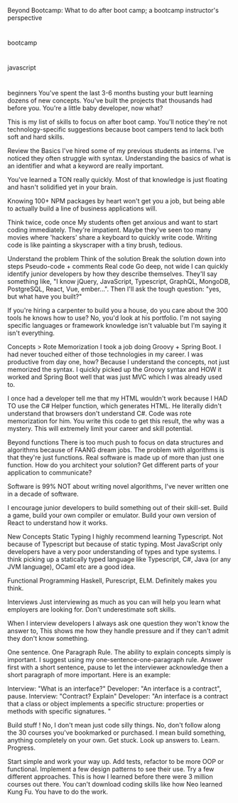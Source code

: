 Beyond Bootcamp: What to do after boot camp; a bootcamp instructor's perspective

#

bootcamp

#

javascript

#

beginners
You've spent the last 3-6 months busting your butt learning dozens of new concepts. You've built the projects that thousands had before you. You're a little baby developer, now what?

This is my list of skills to focus on after boot camp. You'll notice they're not technology-specific suggestions because boot campers tend to lack both soft and hard skills.

Review the Basics
I've hired some of my previous students as interns. I've noticed they often struggle with syntax. Understanding the basics of what is an identifier and what a keyword are really important.

You've learned a TON really quickly. Most of that knowledge is just floating and hasn't solidified yet in your brain.

Knowing 100+ NPM packages by heart won't get you a job, but being able to actually build a line of business applications will.

Think twice, code once
My students often get anxious and want to start coding immediately. They're impatient. Maybe they've seen too many movies where 'hackers' share a keyboard to quickly write code. Writing code is like painting a skyscraper with a tiny brush, tedious.

Understand the problem
Think of the solution
Break the solution down into steps
Pseudo-code + comments
Real code
Go deep, not wide
I can quickly identify junior developers by how they describe themselves. They'll say something like, "I know jQuery, JavaScript, Typescript, GraphQL, MongoDB, PostgreSQL, React, Vue, ember...". Then I'll ask the tough question: "yes, but what have you built?"

If you're hiring a carpenter to build you a house, do you care about the 300 tools he knows how to use? No, you'd look at his portfolio. I'm not saying specific languages or framework knowledge isn't valuable but I'm saying it isn't everything.

Concepts > Rote Memorization
I took a job doing Groovy + Spring Boot. I had never touched either of those technologies in my career. I was productive from day one, how? Because I understand the concepts, not just memorized the syntax. I quickly picked up the Groovy syntax and HOW it worked and Spring Boot well that was just MVC which I was already used to.

I once had a developer tell me that my HTML wouldn't work because I HAD TO use the C# Helper function, which generates HTML. He literally didn't understand that browsers don't understand C#. Code was rote memorization for him. You write this code to get this result, the why was a mystery. This will extremely limit your career and skill potential.

Beyond functions
There is too much push to focus on data structures and algorithms because of FAANG dream jobs. The problem with algorithms is that they're just functions. Real software is made up of more than just one function. How do you architect your solution? Get different parts of your application to communicate?

Software is 99% NOT about writing novel algorithms, I've never written one in a decade of software.

I encourage junior developers to build something out of their skill-set. Build a game, build your own compiler or emulator. Build your own version of React to understand how it works.

New Concepts
Static Typing
I highly recommend learning Typescript. Not because of Typescript but because of static typing. Most JavaScript only developers have a very poor understanding of types and type systems. I think picking up a statically typed language like Typescript, C#, Java (or any JVM language), OCaml etc are a good idea.

Functional Programming
Haskell, Purescript, ELM. Definitely makes you think.

Interviews
Just interviewing as much as you can will help you learn what employers are looking for. Don't underestimate soft skills.

When I interview developers I always ask one question they won't know the answer to, This shows me how they handle pressure and if they can't admit they don't know something.

One sentence. One Paragraph Rule.
The ability to explain concepts simply is important. I suggest using my one-sentence-one-paragraph rule. Answer first with a short sentence, pause to let the interviewer acknowledge then a short paragraph of more important. Here is an example:

Interview: "What is an interface?"
Developer: "An interface is a contract", pause.
Interview: "Contract? Explain"
Developer: "An interface is a contract that a class or object implements a specific structure: properties or methods with specific signatures. "

Build stuff !
No, I don't mean just code silly things. No, don't follow along the 30 courses you've bookmarked or purchased. I mean build something, anything completely on your own. Get stuck. Look up answers to. Learn. Progress.

Start simple and work your way up. Add tests, refactor to be more OOP or functional. Implement a few design patterns to see their use. Try a few different approaches. This is how I learned before there were 3 million courses out there. You can't download coding skills like how Neo learned Kung Fu. You have to do the work.
